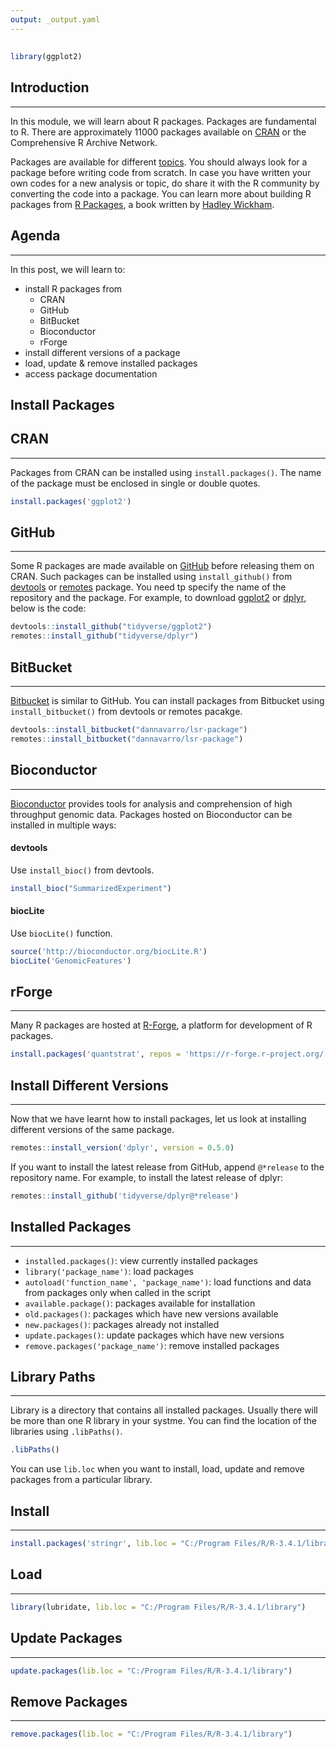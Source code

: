 ```yaml
---
output: _output.yaml
---
```


## {data-background="forcats.png"}


```r
library(ggplot2)
```

## Introduction

<hr>

In this module, we will learn about R packages. Packages are fundamental to R. There are approximately 11000 packages available on [CRAN](https://cran.r-project.org/) or the Comprehensive R Archive Network.

Packages are available for different [topics](https://cran.r-project.org/web/views/). You should always look for a package before writing code from scratch. In case you have written your own codes for a new analysis or topic, do share it with the R community by converting the code into a package. You can learn more about building R packages from [R Packages](http://r-pkgs.had.co.nz/), a book written by [Hadley Wickham](http://hadley.nz/).

## Agenda 

<hr>

In this post, we will learn to:

- install R packages from 
    - CRAN
    - GitHub
    - BitBucket
    - Bioconductor
    - rForge
- install different versions of a package
- load, update & remove installed packages
- access package documentation

## Install Packages

## CRAN

<hr>

Packages from CRAN can be installed using `install.packages()`. The name of the package must be enclosed in single or double quotes.

```r
install.packages('ggplot2')
```

## GitHub

<hr>

Some R packages are made available on [GitHub](https://github.com/) before releasing them on CRAN. Such packages can be installed using `install_github()` from [devtools](https://cran.r-project.org/web/packages/devtools/index.html) or [remotes](https://cran.r-project.org/web/packages/remotes/index.html) package. You need tp specify the name of the repository and the package. For example, to download [ggplot2](http://ggplot2.tidyverse.org/) or [dplyr](http://dplyr.tidyverse.org/), below is the code:

```r
devtools::install_github("tidyverse/ggplot2")
remotes::install_github("tidyverse/dplyr")
```

## BitBucket

<hr>

[Bitbucket]() is similar to GitHub. You can install packages from Bitbucket using `install_bitbucket()` from devtools or remotes pacakge.

```r
devtools::install_bitbucket("dannavarro/lsr-package")
remotes::install_bitbucket("dannavarro/lsr-package")
```

## Bioconductor

<hr>

[Bioconductor]() provides tools for analysis and comprehension of high throughput genomic data. Packages hosted on Bioconductor can be installed in multiple ways:

#### devtools

Use `install_bioc()` from devtools.

```r
install_bioc("SummarizedExperiment")
```

#### biocLite

Use `biocLite()` function.

```r
source('http://bioconductor.org/biocLite.R')
biocLite('GenomicFeatures')
```

## rForge

<hr>

Many R packages are hosted at [R-Forge](https://r-forge.r-project.org/), a platform for development of R packages. 

```r
install.packages('quantstrat', repos = 'https://r-forge.r-project.org/')
```

## Install Different Versions

<hr>

Now that we have learnt how to install packages, let us look at installing different versions of the same package.

```r
remotes::install_version('dplyr', version = 0.5.0)
```

If you want to install the latest release from GitHub, append `@*release` to the repository name. For example, to install the latest release of dplyr:

```r
remotes::install_github('tidyverse/dplyr@*release')
```

## Installed Packages

<hr>

- `installed.packages()`: view currently installed packages
- `library('package_name')`: load packages
- `autoload('function_name', 'package_name')`: load functions and data from packages only when called in the script
- `available.package()`: packages available for installation
- `old.packages()`: packages which have new versions available
- `new.packages()`: packages already not installed
- `update.packages()`: update packages which have new versions
- `remove.packages('package_name')`: remove installed packages

## Library Paths

<hr>

Library is a directory that contains all installed packages. Usually there will be more than one R library in your systme. You can find the location of the libraries using `.libPaths()`.

```r
.libPaths()
```

You can use `lib.loc` when you want to install, load, update and remove packages from a particular library.

## Install

<hr>

```r
install.packages('stringr', lib.loc = "C:/Program Files/R/R-3.4.1/library")
```

## Load

<hr>

```r
library(lubridate, lib.loc = "C:/Program Files/R/R-3.4.1/library")
```

## Update Packages

<hr>

```r
update.packages(lib.loc = "C:/Program Files/R/R-3.4.1/library")
```

## Remove Packages

<hr>

```r
remove.packages(lib.loc = "C:/Program Files/R/R-3.4.1/library")
```

## {data-background="thankyou.png"}
  